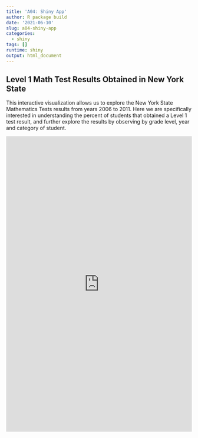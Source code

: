 ```yaml
---
title: 'A04: Shiny App'
author: R package build
date: '2021-06-10'
slug: a04-shiny-app
categories:
  - shiny
tags: []
runtime: shiny
output: html_document
---
```


## Level 1 Math Test Results Obtained in New York State

This interactive visualization allows us to explore the New York State Mathematics Tests results from years 2006 to 2011. Here we are specifically interested in understanding the percent of students that obtained a Level 1 test result, and further explore the results by observing by grade level, year and category of student.

<iframe src="https://nicoleodo.shinyapps.io/AnalyticsFundamentals/"
height="800" width="100%" frameborder="no"></iframe>
